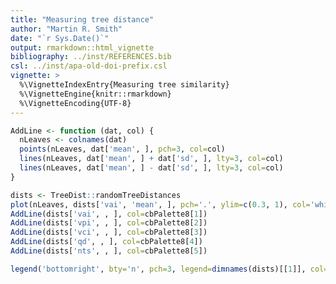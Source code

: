 ```yaml
---
title: "Measuring tree distance"
author: "Martin R. Smith"
date: "`r Sys.Date()`"
output: rmarkdown::html_vignette
bibliography: ../inst/REFERENCES.bib
csl: ../inst/apa-old-doi-prefix.csl
vignette: >
  %\VignetteIndexEntry{Measuring tree similarity}
  %\VignetteEngine{knitr::rmarkdown}
  %\VignetteEncoding{UTF-8}
---
```



```R
AddLine <- function (dat, col) {
  nLeaves <- colnames(dat)
  points(nLeaves, dat['mean', ], pch=3, col=col)
  lines(nLeaves, dat['mean', ] + dat['sd', ], lty=3, col=col)
  lines(nLeaves, dat['mean', ] - dat['sd', ], lty=3, col=col)
}

dists <- TreeDist::randomTreeDistances
plot(nLeaves, dists['vai', 'mean', ], pch='.', ylim=c(0.3, 1), col='white')
AddLine(dists['vai', , ], col=cbPalette8[1])
AddLine(dists['vpi', , ], col=cbPalette8[2])
AddLine(dists['vci', , ], col=cbPalette8[3])
AddLine(dists['qd', , ], col=cbPalette8[4])
AddLine(dists['nts', , ], col=cbPalette8[5])

legend('bottomright', bty='n', pch=3, legend=dimnames(dists)[[1]], col=cbPalette8[1:5])
````